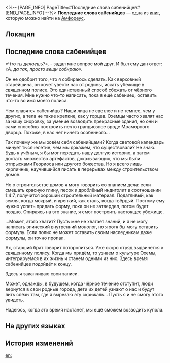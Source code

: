<%-- [PAGE_INFO]
PageTitle=#Последние слова сабенийцев#
[END_PAGE_INFO] --%>
{{Дополнить}}
{{Книга Инфобокс
|id           = 454
|Название     = 
|Изображение  = Предмет Книга Амфореус 4.png
|Мир          = Амфореус
|Томов        = 1
|Автор        = <!--нужно добавить-->
|Описание     = Скрижаль человека, жившего сотни лет назад, на которой описаны последние минуты перед тем, как полис сабенийцев вошёл в состав Охемы.
|Том1         = {{tx}}
|Источник1    = {{tx|Отсутствует источник}}
|Персонажи    = 
|Фракции      = 
}}
'''Последние слова сабенийцев''' — одна из [[Книги|книг]], которую можно найти на [[Амфореус]].

==Локация==
{{Отметка карты|<!--название карты-->|<!--id отметки-->}}

==Последние слова сабенийцев==
''«Что ты делаешь?»,'' - задал мне вопрос мой друг. И был ему дан ответ: ''«А, да так, просто вещи собираю».''

Он не одобрит того, что я собираюсь сделать. Как верховный старейшина, он хочет увести нас от родины, искать убежище в священном полисе. Это единственный способ сбежать от чёрного течения. Мне нужно что-то написать, пока я ещё сабениец, оставить что-то во имя моего полиса.

Чем славятся сабенийцы? Наши лица не светлее и не темнее, чем у других, а тела не такие крепкие, как у горцев. Охемцы часто хвалят нас за нашу сноровку, за умение возводить прекрасные здания, но они и сами способны построить нечто грандиозное вроде Мраморного дворца. Похоже, в нас нет ничего особенного...

Так почему же мы зовём себя сабенийцами? Когда световой календарь минует тысячелетие, чем мы докажем, что существовали? Не знаю. Будь я учёным, я бы мог передать нашу долгую историю, а затем достать множество артефактов, доказывающих, что мы были отпрысками Геориоса или другого божества. Но я всего лишь кирпичник, научившийся писать в перерывах между строительством домов.

Но о строительстве домов я могу говорить со знанием дела: если смешать красную глину, песок и дроблёный индиголит в соотношении 1:4:7, получится хороший строительный материал. Податливый, как земля, когда мокрый, и крепкий, как сталь, когда твёрдый. Поэтому ему нужно успеть придать форму, пока он не затвердел, потом будет поздно. Опираясь на это знание, я смог построить настоящее убежище.

...Может, этого хватит? Пусть мне не хватает знаний, и я не могу написать эпический внутренний монолог, но я хотя бы могу оставить формулу. Если полис не может оставить своим наследникам даже формулы, он точно пропал.

Ах, старший брат говорит поторопиться. Уже скоро отряд выдвинется к священному полису. Когда мы придём, то узнаем о культуре Охемы, интегрируемся в их жизнь и станем одними из них. Здесь время сабенийцев подойдёт к концу.

Здесь я заканчиваю свои записи.

Может, однажды, в будущем, когда чёрное течение отступит, люди вернутся в свои родные города, дети их детей узнают о нас и будут лить слёзы там, где я вырезаю эту скрижаль... Пусть я и не смогу этого увидеть.

Надеюсь, когда это время настанет, мы ещё сможем возводить купола.

==На других языках==
{{На других языках
|en   = The Sabanians' Last Words
|zhs  = 萨白尼人的绝笔
|zht  = 薩白尼人的絕筆
|ja   = サバニー人の絶筆
|ko   = 사바니인의 마지막 글
|es   = Las últimas palabras de los sabanianos
|fr   = Les derniers mots des Sabaniens
|ru   = Последние слова сабенийцев
|th   = ข้อความสุดท้ายของชาว Sabany
|vi   = Tuyệt Bút Của Người Sabany
|de   = Die letzten Worte des Sabaniers
|id   = Tulisan Terakhir Orang Sabany
|pt   = Últimas Palavras do Sabaniano
}}

==История изменений==
{{История изменений|3.5}}

[[en:]]